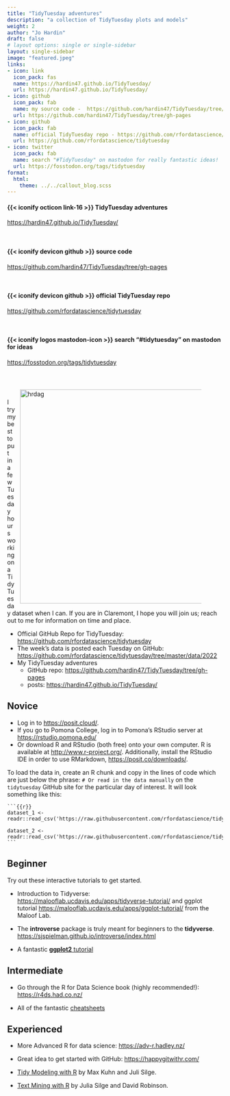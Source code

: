 ```yaml
---
title: "TidyTuesday adventures"
description: "a collection of TidyTuesday plots and models"
weight: 2
author: "Jo Hardin"
draft: false
# layout options: single or single-sidebar
layout: single-sidebar
image: "featured.jpeg"
links:
- icon: link
  icon_pack: fas
  name: https://hardin47.github.io/TidyTuesday/
  url: https://hardin47.github.io/TidyTuesday/
- icon: github
  icon_pack: fab
  name: my source code -  https://github.com/hardin47/TidyTuesday/tree/gh-pages
  url: https://github.com/hardin47/TidyTuesday/tree/gh-pages
- icon: github
  icon_pack: fab
  name: official TidyTuesday repo - https://github.com/rfordatascience/tidytuesday
  url: https://github.com/rfordatascience/tidytuesday
- icon: twitter
  icon_pack: fab
  name: search "#TidyTuesday" on mastodon for really fantastic ideas!
  url: https://fosstodon.org/tags/tidytuesday
format: 
  html: 
    theme: ../../callout_blog.scss
---
```




:::{.link}
::::{.link-header}
#### {{< iconify octicon link-16 >}} TidyTuesday adventures
::::
::::{.link-container}
<a href = "https://hardin47.github.io/TidyTuesday/" target = "_blank">https://hardin47.github.io/TidyTuesday/</a>
::::
:::

<br/>

:::{.link}
::::{.link-header}
#### {{< iconify devicon github >}} source code
::::
::::{.link-container}
<a href = "https://github.com/hardin47/TidyTuesday/tree/gh-pages" target = "_blank">https://github.com/hardin47/TidyTuesday/tree/gh-pages</a>
::::
:::

<br/>

:::{.link}
::::{.link-header}
#### {{< iconify devicon github >}} official TidyTuesday repo
::::
::::{.link-container}
<a href = "https://github.com/rfordatascience/tidytuesday" target = "_blank">https://github.com/rfordatascience/tidytuesday</a>
::::
:::

<br/>

:::{.link}
::::{.link-header}
#### {{< iconify logos mastodon-icon >}} search "#tidytuesday" on mastodon for ideas
::::
::::{.link-container}
<a href = "https://fosstodon.org/tags/tidytuesday" target = "_blank">https://fosstodon.org/tags/tidytuesday</a>
::::
:::


<br/>


<figure>
<img style = "padding: 10px;float: right;" alt = 'hrdag' width='500' src='postoffices.png' />
</figure>

<br>
<p>   </p>


I try my best to put in a few Tuesday hours working on a TidyTuesday dataset when I can.
If you are in Claremont, I hope you will join us; reach out to me for information on time and place.


* Official GitHub Repo for TidyTuesday: <a href = "https://github.com/rfordatascience/tidytuesday" target = "_blank">https://github.com/rfordatascience/tidytuesday</a>
* The week’s data is posted each Tuesday on GitHub: <a href = "https://github.com/rfordatascience/tidytuesday/tree/master/data/2022" target = "_blank">https://github.com/rfordatascience/tidytuesday/tree/master/data/2022</a>
* My TidyTuesday adventures
  * GitHub repo:  <a href = "https://github.com/hardin47/TidyTuesday/tree/gh-pages" target = "_blank">https://github.com/hardin47/TidyTuesday/tree/gh-pages</a>
  * posts:  <a href = "https://hardin47.github.io/TidyTuesday/" target = "_blank">https://hardin47.github.io/TidyTuesday/</a>
  
## Novice

* Log in to <a href = "https://posit.cloud/" target = "_blank">https://posit.cloud/</a>.  
* If you go to Pomona College, log in to Pomona's RStudio server at <a href = "https://rstudio.pomona.edu/" target = "_blank">https://rstudio.pomona.edu/</a>
* Or download R and RStudio (both free) onto your own computer.  R is available at <a href="http://www.r-project.org/" target="_blank">http://www.r-project.org/</a>. Additionally, install the RStudio IDE in order to use RMarkdown, <a href="https://posit.co/downloads/" target="_blank">https://posit.co/downloads/</a>.  

To load the data in, create an R chunk and copy in the lines of code which are just below the phrase: `# Or read in the data manually` on the `tidytuesday` GitHub site for the particular day of interest.  It will look something like this:

````
```{{r}}
dataset_1 <- readr::read_csv('https://raw.githubusercontent.com/rfordatascience/tidytuesday/master/data/2022/some_date/dataset_1.csv')

dataset_2 <- readr::read_csv('https://raw.githubusercontent.com/rfordatascience/tidytuesday/master/data/2022/some_date/dataset_2.csv')
```
````

## Beginner

Try out these interactive tutorials to get started.

* Introduction to Tidyverse:  <a href = "https://malooflab.ucdavis.edu/apps/tidyverse-tutorial/" target = "_blank">https://malooflab.ucdavis.edu/apps/tidyverse-tutorial/</a> and ggplot tutorial <a href = "https://malooflab.ucdavis.edu/apps/ggplot-tutorial/" target = "_blank">https://malooflab.ucdavis.edu/apps/ggplot-tutorial/</a> from the Maloof Lab.

* The **introverse** package is truly meant for beginners to the **tidyverse**.  <a href = "https://sjspielman.github.io/introverse/index.html" target = "_blank">https://sjspielman.github.io/introverse/index.html</a> 

* A fantastic <a href = "https://www.cedricscherer.com/2019/08/05/a-ggplot2-tutorial-for-beautiful-plotting-in-r/" target = "_blank">**ggplot2** tutorial</a>

## Intermediate

* Go through the R for Data Science book (highly recommended!): <a href = "https://r4ds.had.co.nz/" target = "_blank">https://r4ds.had.co.nz/</a>

* All of the fantastic <a href = "https://posit.co/resources/cheatsheets/" target = "_blank">cheatsheets</a>

## Experienced

* More Advanced R for data science: <a href = "https://adv-r.hadley.nz/" target = "_blank">https://adv-r.hadley.nz/</a>

* Great idea to get started with GitHub: <a href = "https://happygitwithr.com/" target = "_blank">https://happygitwithr.com/</a>

* <a href = "https://www.tmwr.org/" target = "_blank">Tidy Modeling with R</a> by Max Kuhn and Juli Silge.

* <a href = "https://www.tidytextmining.com/" target = "_blank">Text Mining with R</a> by Julia Silge and David Robinson.

